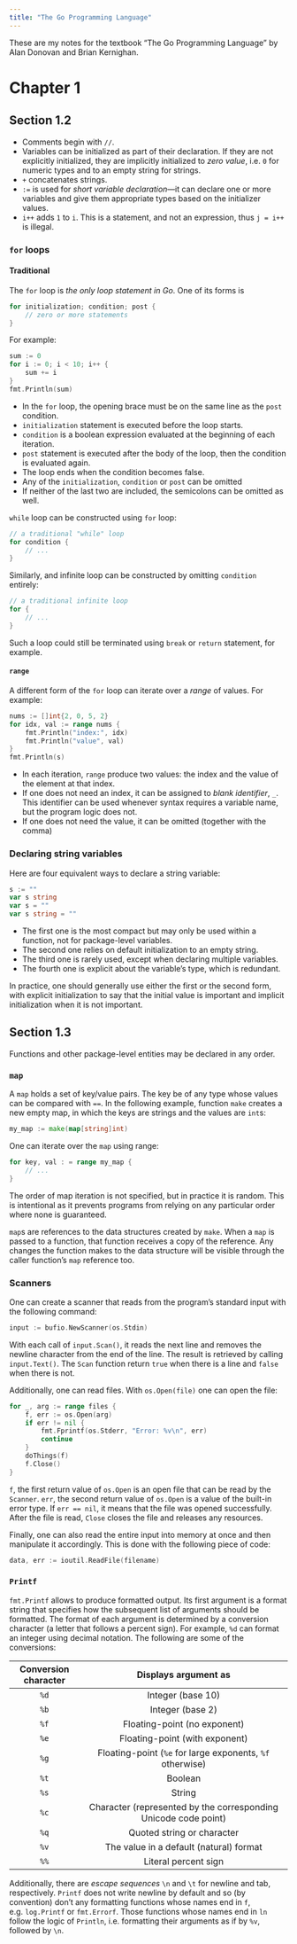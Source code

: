 ```yaml
---
title: "The Go Programming Language"
---
```


These are my notes for the textbook "The Go Programming Language" by Alan Donovan and Brian Kernighan.

\clearpage

# Chapter 1

## Section 1.2

* Comments begin with `//`.
* Variables can be initialized as part of their declaration. If they are not explicitly initialized, they are implicitly initialized to *zero value*, i.e. `0` for numeric types and to an empty string for strings.
* `+` concatenates strings.
* `:=` is used for *short variable declaration*---it can declare one or more variables and give them appropriate types based on the initializer values.
* `i++` adds `1` to `i`. This is a statement, and not an expression, thus `j = i++` is illegal.

### `for` loops

#### Traditional

The `for` loop is *the only loop statement in Go*. One of its forms is
```go
for initialization; condition; post {
	// zero or more statements
}
```
For example:
```go
sum := 0
for i := 0; i < 10; i++ {
	sum += i
}
fmt.Println(sum)
```
* In the `for` loop, the opening brace must be on the same line as the `post` condition.
* `initialization` statement is executed before the loop starts.
* `condition` is a boolean expression evaluated at the beginning of each iteration.
* `post` statement is executed after the body of the loop, then the condition is evaluated again.
* The loop ends when the condition becomes false.
* Any of the `initialization`, `condition` or `post` can be omitted
* If neither of the last two are included, the semicolons can be omitted as well.

`while` loop can be constructed using `for` loop:
```go
// a traditional "while" loop
for condition {
	// ...
}
```

Similarly, and infinite loop can be constructed by omitting `condition` entirely:
```go
// a traditional infinite loop
for {
	// ...
}
```
Such a loop could still be terminated using `break` or `return` statement, for example.

#### `range`

A different form of the `for` loop can iterate over a *range* of values. For example:
```go
nums := []int{2, 0, 5, 2}
for idx, val := range nums {
	fmt.Println("index:", idx)
	fmt.Println("value", val)
}
fmt.Println(s)
```
* In each iteration, `range` produce two values: the index and the value of the element at that index.
* If one does not need an index, it can be assigned to *blank identifier*, `_`. This identifier can be used whenever syntax requires a variable name, but the program logic does not.
* If one does not need the value, it can be omitted (together with the comma)

### Declaring string variables

Here are four equivalent ways to declare a string variable:
```go
s := ""
var s string
var s = ""
var s string = ""
```
* The first one is the most compact but may only be used within a function, not for package-level variables.
* The second one relies on default initialization to an empty string.
* The third one is rarely used, except when declaring multiple variables.
* The fourth one is explicit about the variable's type, which is redundant. 

In practice, one should generally use either the first or the second form, with explicit initialization to say that the initial value is important and implicit initialization when it is not important. 

## Section 1.3

Functions and other package-level entities may be declared in any order.

### `map`

A `map` holds a set of key/value pairs. The key be of any type whose values can be compared with `==`. In the following example, function `make` creates a new empty map, in which the keys are strings and the values are `int`s:
```go
my_map := make(map[string]int)
```

One can iterate over the `map` using range:

```go
for key, val : = range my_map {
	// ...
}
```

The order of map iteration is not specified, but in practice it is random. This is intentional as it prevents programs from relying on any particular order where none is guaranteed.

`map`s are references to the data structures created by `make`. When a `map` is passed to a function, that function receives a copy of the reference. Any changes the function makes to the data structure will be visible through the caller function's `map` reference too.

### Scanners

One can create a scanner that reads from the program's standard input with the following command:
```go
input := bufio.NewScanner(os.Stdin)
```

With each call of `input.Scan()`, it reads the next line and removes the newline character from the end of the line. The result is retrieved by calling `input.Text()`. The `Scan` function return `true` when there is a line and `false` when there is not. 

Additionally, one can read files. With `os.Open(file)` one can open the file: 
```go
for _, arg := range files {
	f, err := os.Open(arg)
	if err != nil {
		fmt.Fprintf(os.Stderr, "Error: %v\n", err)
		continue
	}
	doThings(f)
	f.Close()
}
```

`f`, the first return value of `os.Open` is an open file that can be read by the `Scanner`. `err`, the second return value of `os.Open` is a value of the built-in error type. If `err == nil`, it means that the file was opened successfully. After the file is read, `Close` closes the file and releases any resources.

Finally, one can also read the entire input into memory at once and then manipulate it accordingly. This is done with the following piece of code:
```go
data, err := ioutil.ReadFile(filename)
```

### `Printf`

`fmt.Printf` allows to produce formatted output. Its first argument is a format string that specifies how the subsequent list of arguments should be formatted. The format of each argument is determined by a conversion character (a letter that follows a percent sign). For example, `%d` can format an integer using decimal notation. The following are some of the conversions:

| Conversion character |                       Displays argument as                      |
|:--------------------:|:---------------------------------------------------------------:|
| `%d`                 | Integer (base 10)                                               |
| `%b`                 | Integer (base 2)                                                |
| `%f`                 | Floating-point (no exponent)                                    |
| `%e`                 | Floating-point (with exponent)                                  |
| `%g`                 | Floating-point (`%e` for large exponents, `%f` otherwise)       |
| `%t`                 | Boolean                                                         |
| `%s`                 | String                                                          |
| `%c`                 | Character (represented by the corresponding Unicode code point) |
| `%q`                 | Quoted string or character                                      |
| `%v`                 | The value in a default (natural) format                         |
| `%%`                 | Literal percent sign                                            |

Additionally, there are *escape sequences* `\n` and `\t` for newline and tab, respectively. `Printf` does not write newline by default and so (by convention) don't any formatting functions whose names end in `f`, e.g. `log.Printf` or `fmt.Errorf`. Those functions whose names end in `ln` follow the logic of `Println`, i.e. formatting their arguments as if by `%v`, followed by `\n`.
